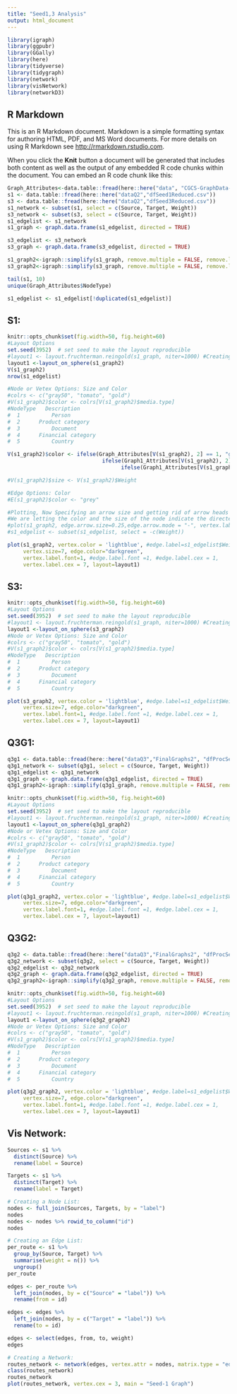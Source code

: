 ```yaml
---
title: "Seed1,3 Analysis"
output: html_document
---
```


```r
library(igraph)
library(ggpubr)
library(GGally)
library(here)
library(tidyverse)
library(tidygraph)
library(network)
library(visNetwork)
library(networkD3)
```

## R Markdown

This is an R Markdown document. Markdown is a simple formatting syntax for authoring HTML, PDF, and MS Word documents. For more details on using R Markdown see <http://rmarkdown.rstudio.com>.

When you click the **Knit** button a document will be generated that includes both content as well as the output of any embedded R code chunks within the document. You can embed an R code chunk like this:

```r
Graph_Attributes<-data.table::fread(here::here("data", "CGCS-GraphData-NodeTypes.csv"))
s1 <- data.table::fread(here::here("dataQ2","dfSeed1Reduced.csv"))
s3 <- data.table::fread(here::here("dataQ2","dfSeed3Reduced.csv"))
s1_network <- subset(s1, select = c(Source, Target, Weight))
s3_network <- subset(s3, select = c(Source, Target, Weight))
s1_edgelist <- s1_network
s1_graph <- graph.data.frame(s1_edgelist, directed = TRUE)

s3_edgelist <- s3_network
s3_graph <- graph.data.frame(s3_edgelist, directed = TRUE)

s1_graph2<-igraph::simplify(s1_graph, remove.multiple = FALSE, remove.loops = TRUE)
s3_graph2<-igraph::simplify(s3_graph, remove.multiple = FALSE, remove.loops = TRUE)

tail(s1, 10)
unique(Graph_Attributes$NodeType)

s1_edgelist <- s1_edgelist[!duplicated(s1_edgelist)]
```

## S1:

```r
knitr::opts_chunk$set(fig.width=50, fig.height=60) 
#Layout Options
set.seed(3952)  # set seed to make the layout reproducible
#layout1 <- layout.fruchterman.reingold(s1_graph, niter=1000) #Creating a layout object to tell iGraph what layout I want
layout1 <-layout_on_sphere(s1_graph2)
V(s1_graph2)
nrow(s1_edgelist)

#Node or Vetex Options: Size and Color
#colrs <- c("gray50", "tomato", "gold")
#V(s1_graph2)$color <- colrs[V(s1_graph2)$media.type]
#NodeType	Description
#  1	      Person
#  2	  Product category
#  3	      Document
#  4	  Financial category
#  5	      Country

V(s1_graph2)$color <- ifelse(Graph_Attributes[V(s1_graph2), 2] == 1, "gray50", 
                              ifelse(Graph1_Attributes[V(s1_graph2), 2] == 4, "tomato",
                                    ifelse(Graph1_Attributes[V(s1_graph2), 2] == 5, "gold", "green")))

#V(s1_graph2)$size <- V(s1_graph2)$Weight 

#Edge Options: Color
#E(s1_graph2)$color <- "grey"

#Plotting, Now Specifying an arrow size and getting rid of arrow heads
#We are letting the color and the size of the node indicate the directed nature of the graph
#plot(s1_graph2, edge.arrow.size=0.25,edge.arrow.mode = "-", vertex.label = , layout=layout1)
#s1_edgelist <- subset(s1_edgelist, select = -c(Weight))

plot(s1_graph2, vertex.color = 'lightblue', #edge.label=s1_edgelist$Weight, 
     vertex.size=7, edge.color="darkgreen",
     vertex.label.font=1, #edge.label.font =1, #edge.label.cex = 1, 
     vertex.label.cex = 7, layout=layout1)

```

## S3:
```r
knitr::opts_chunk$set(fig.width=50, fig.height=60) 
#Layout Options
set.seed(3952)  # set seed to make the layout reproducible
#layout1 <- layout.fruchterman.reingold(s1_graph, niter=1000) #Creating a layout object to tell iGraph what layout I want
layout1 <-layout_on_sphere(s3_graph2)
#Node or Vetex Options: Size and Color
#colrs <- c("gray50", "tomato", "gold")
#V(s1_graph2)$color <- colrs[V(s1_graph2)$media.type]
#NodeType	Description
#  1	      Person
#  2	  Product category
#  3	      Document
#  4	  Financial category
#  5	      Country

plot(s3_graph2, vertex.color = 'lightblue', #edge.label=s1_edgelist$Weight, 
     vertex.size=7, edge.color="darkgreen",
     vertex.label.font=1, #edge.label.font =1, #edge.label.cex = 1, 
     vertex.label.cex = 7, layout=layout1)

```

## Q3G1:
```r
q3g1 <- data.table::fread(here::here("dataQ3","FinalGraphs2", "dfProcSeed1-Graph2ReducedFinal.csv"))
q3g1_network <- subset(q3g1, select = c(Source, Target, Weight))
q3g1_edgelist <- q3g1_network
q3g1_graph <- graph.data.frame(q3g1_edgelist, directed = TRUE)
q3g1_graph2<-igraph::simplify(q3g1_graph, remove.multiple = FALSE, remove.loops = TRUE)

```


```r
knitr::opts_chunk$set(fig.width=50, fig.height=60) 
#Layout Options
set.seed(3952)  # set seed to make the layout reproducible
#layout1 <- layout.fruchterman.reingold(s1_graph, niter=1000) #Creating a layout object to tell iGraph what layout I want
layout1 <-layout_on_sphere(q3g1_graph2)
#Node or Vetex Options: Size and Color
#colrs <- c("gray50", "tomato", "gold")
#V(s1_graph2)$color <- colrs[V(s1_graph2)$media.type]
#NodeType	Description
#  1	      Person
#  2	  Product category
#  3	      Document
#  4	  Financial category
#  5	      Country

plot(q3g1_graph2, vertex.color = 'lightblue', #edge.label=s1_edgelist$Weight, 
     vertex.size=7, edge.color="darkgreen",
     vertex.label.font=1, #edge.label.font =1, #edge.label.cex = 1, 
     vertex.label.cex = 7, layout=layout1)

```

## Q3G2:
```r
q3g2 <- data.table::fread(here::here("dataQ3","FinalGraphs2", "dfProcSeed3-Graph2ReducedFinal.csv"))
q3g2_network <- subset(q3g2, select = c(Source, Target, Weight))
q3g2_edgelist <- q3g2_network
q3g2_graph <- graph.data.frame(q3g2_edgelist, directed = TRUE)
q3g2_graph2<-igraph::simplify(q3g2_graph, remove.multiple = FALSE, remove.loops = TRUE)

```


```r
knitr::opts_chunk$set(fig.width=50, fig.height=60) 
#Layout Options
set.seed(3952)  # set seed to make the layout reproducible
#layout1 <- layout.fruchterman.reingold(s1_graph, niter=1000) #Creating a layout object to tell iGraph what layout I want
layout1 <-layout_on_sphere(q3g2_graph2)
#Node or Vetex Options: Size and Color
#colrs <- c("gray50", "tomato", "gold")
#V(s1_graph2)$color <- colrs[V(s1_graph2)$media.type]
#NodeType	Description
#  1	      Person
#  2	  Product category
#  3	      Document
#  4	  Financial category
#  5	      Country

plot(q3g2_graph2, vertex.color = 'lightblue', #edge.label=s1_edgelist$Weight, 
     vertex.size=7, edge.color="darkgreen",
     vertex.label.font=1, #edge.label.font =1, #edge.label.cex = 1, 
     vertex.label.cex = 7, layout=layout1)

```




## Vis Network:

```r
Sources <- s1 %>%
  distinct(Source) %>%
  rename(label = Source)

Targets <- s1 %>%
  distinct(Target) %>%
  rename(label = Target)

# Creating a Node List:
nodes <- full_join(Sources, Targets, by = "label")
nodes
nodes <- nodes %>% rowid_to_column("id")
nodes

# Creating an Edge List:
per_route <- s1 %>%  
  group_by(Source, Target) %>%
  summarise(weight = n()) %>% 
  ungroup()
per_route

edges <- per_route %>% 
  left_join(nodes, by = c("Source" = "label")) %>% 
  rename(from = id)

edges <- edges %>% 
  left_join(nodes, by = c("Target" = "label")) %>% 
  rename(to = id)

edges <- select(edges, from, to, weight)
edges

# Creating a Network:
routes_network <- network(edges, vertex.attr = nodes, matrix.type = "edgelist", ignore.eval = FALSE)
class(routes_network)
routes_network
plot(routes_network, vertex.cex = 3, main = "Seed-1 Graph")
```

